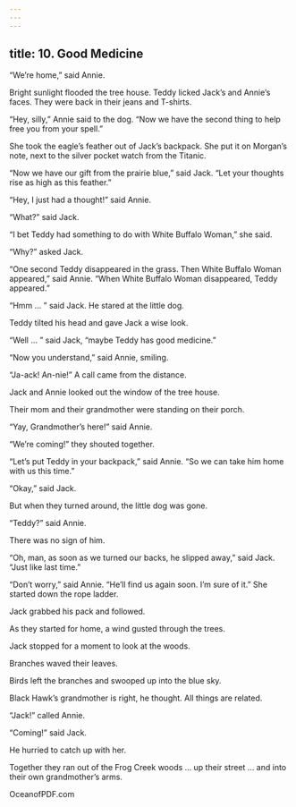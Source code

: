 ```yaml
---
---
---
```

title: 10. Good Medicine
---



“We’re home,” said Annie.

Bright sunlight flooded the tree house. Teddy licked Jack’s and Annie’s faces. They were back in their jeans and T-shirts.

“Hey, silly,” Annie said to the dog. “Now we have the second thing to help free you from your spell.”

She took the eagle’s feather out of Jack’s backpack. She put it on Morgan’s note, next to the silver pocket watch from the Titanic.

“Now we have our gift from the prairie blue,” said Jack. “Let your thoughts rise as high as this feather.”

“Hey, I just had a thought!” said Annie.

“What?” said Jack.

“I bet Teddy had something to do with White Buffalo Woman,” she said.

“Why?” asked Jack.

“One second Teddy disappeared in the grass. Then White Buffalo Woman appeared,” said Annie. “When White Buffalo Woman disappeared, Teddy appeared.”

“Hmm … ” said Jack. He stared at the little dog.

Teddy tilted his head and gave Jack a wise look.

“Well … ” said Jack, “maybe Teddy has good medicine.”

“Now you understand,” said Annie, smiling.

“Ja-ack! An-nie!” A call came from the distance.

Jack and Annie looked out the window of the tree house.

Their mom and their grandmother were standing on their porch.

“Yay, Grandmother’s here!” said Annie.

“We’re coming!” they shouted together.

“Let’s put Teddy in your backpack,” said Annie. “So we can take him home with us this time.”

“Okay,” said Jack.

But when they turned around, the little dog was gone.

“Teddy?” said Annie.

There was no sign of him.

“Oh, man, as soon as we turned our backs, he slipped away,” said Jack. “Just like last time.”

“Don’t worry,” said Annie. “He’ll find us again soon. I’m sure of it.” She started down the rope ladder.

Jack grabbed his pack and followed.

As they started for home, a wind gusted through the trees.

Jack stopped for a moment to look at the woods.

Branches waved their leaves.

Birds left the branches and swooped up into the blue sky.

Black Hawk’s grandmother is right, he thought. All things are related.

“Jack!” called Annie.

“Coming!” said Jack.

He hurried to catch up with her.

Together they ran out of the Frog Creek woods … up their street … and into their own grandmother’s arms.



OceanofPDF.com